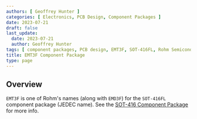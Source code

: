 ```yaml
---
authors: [ Geoffrey Hunter ]
categories: [ Electronics, PCB Design, Component Packages ]
date: 2023-07-21
draft: false
last_update:
  date: 2023-07-21
  author: Geoffrey Hunter
tags: [ component packages, PCB design, EMT3F, SOT-416FL, Rohm Semiconductor ]
title: EMT3F Component Package
type: page
---
```



## Overview

`EMT3F` is one of Rohm's names (along with `EMD3F`) for the `SOT-416FL` component package (JEDEC name). See the [SOT-416 Component Package](/pcb-design/component-packages/sot-416-component-package/) for more info. 

